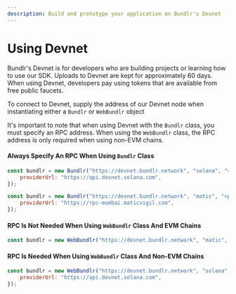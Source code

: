 ```yaml
---
description: Build and prototype your application on Bundlr's Devnet
---
```


# Using Devnet

Bundlr's Devnet is for developers who are building projects or learning how to use our SDK. Uploads to Devnet are kept for approximately 60 days. When using Devnet, developers pay using tokens that are available from free public faucets.

To connect to Devnet, supply the address of our Devnet node when instantiating either a `Bundlr` or `WebBundlr` object

It's important to note that when using Devnet with the `Bundlr` class, you must specify an RPC address. When using the `WebBundlr` class, the RPC address is only required when using non-EVM chains.

#### Always Specify An RPC When Using `Bundlr` Class

```js
const bundlr = new Bundlr("https://devnet.bundlr.network", "solana", "<solana private key>", {
	providerUrl: "https://api.devnet.solana.com",
});

const bundlr = new Bundlr("https://devnet.bundlr.network", "matic", "<polygon private key>", {
	providerUrl: "https://rpc-mumbai.maticvigil.com",
});
```

#### RPC Is Not Needed When Using `WebBundlr` Class And EVM Chains

```js
const bundlr = new WebBundlr("https://devnet.bundlr.network", "matic", provider);
```

#### RPC Is Needed When Using `WebBundlr` Class And Non-EVM Chains

```js
const bundlr = new WebBundlr("https://devnet.bundlr.network", "solana", "<solana private key>", {
	providerUrl: "https://api.devnet.solana.com",
});
```
